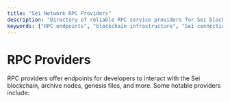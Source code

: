 ```yaml
---
title: "Sei Network RPC Providers"
description: "Directory of reliable RPC service providers for Sei blockchain. Access endpoints for development, node connections, and blockchain interactions."
keywords: ["RPC endpoints", "blockchain infrastructure", "Sei connections", "node providers", "developer access"]
---
```



# RPC Providers

RPC providers offer endpoints for developers to interact with the Sei
blockchain, archive nodes, genesis files, and more. Some notable providers
include:

<AppCardsGridCategory category="rpc%20provider" />
